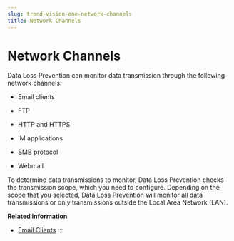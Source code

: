 ```yaml
---
slug: trend-vision-one-network-channels
title: Network Channels
---
```

# Network Channels

Data Loss Prevention can monitor data transmission through the following network channels:

- Email clients

- FTP

- HTTP and HTTPS

- IM applications

- SMB protocol

- Webmail

To determine data transmissions to monitor, Data Loss Prevention checks the transmission scope, which you need to configure. Depending on the scope that you selected, Data Loss Prevention will monitor all data transmissions or only transmissions outside the Local Area Network (LAN).

**Related information**

- [Email Clients](email-clients.mdx)
:::
